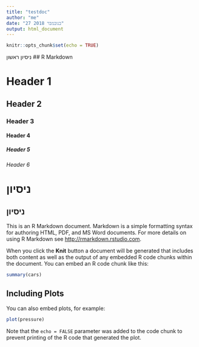 ```yaml
---
title: "testdoc"
author: "me"
date: "27 בנובמבר 2018"
output: html_document
---
```


```r
knitr::opts_chunk$set(echo = TRUE)
```
ניסיון ראשון
## R Markdown

# Header 1
## Header 2
### Header 3
#### Header 4
##### Header 5
###### Header 6


ניסיון
=====
ניסיון
------
This is an R Markdown document. Markdown is a simple formatting syntax for authoring HTML, PDF, and MS Word documents. For more details on using R Markdown see <http://rmarkdown.rstudio.com>.

When you click the **Knit** button a document will be generated that includes both content as well as the output of any embedded R code chunks within the document. You can embed an R code chunk like this:

```r
summary(cars)
```

## Including Plots

You can also embed plots, for example:

```r
plot(pressure)
```

Note that the `echo = FALSE` parameter was added to the code chunk to prevent printing of the R code that generated the plot.
